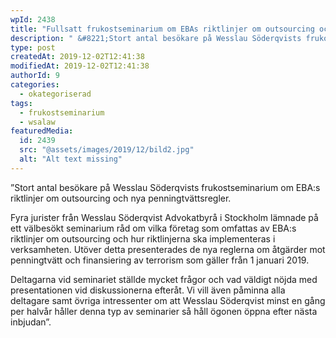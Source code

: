 ```yaml
---
wpId: 2438
title: "Fullsatt frukostseminarium om EBAs riktlinjer om outsourcing och nya penningtvättsregler"
description: " &#8221;Stort antal besökare på Wesslau Söderqvists frukostseminarium om EBA:s riktlinjer om outsourcing och nya penningtvättsregler. Fyra jurister från Wesslau Söderqvist Advokatbyrå i Stockholm lämnade på ett välbesökt seminarium råd om&hellip;"
type: post
createdAt: 2019-12-02T12:41:38
modifiedAt: 2019-12-02T12:41:38
authorId: 9
categories:
  - okategoriserad
tags:
  - frukostseminarium
  - wsalaw
featuredMedia:
  id: 2439
  src: "@assets/images/2019/12/bild2.jpg"
  alt: "Alt text missing"
---
```


”Stort antal besökare på Wesslau Söderqvists frukostseminarium om EBA:s riktlinjer om outsourcing och nya penningtvättsregler.

Fyra jurister från Wesslau Söderqvist Advokatbyrå i Stockholm lämnade på ett välbesökt seminarium råd om vilka företag som omfattas av EBA:s riktlinjer om outsourcing och hur riktlinjerna ska implementeras i verksamheten. Utöver detta presenterades de nya reglerna om åtgärder mot penningtvätt och finansiering av terrorism som gäller från 1 januari 2019.

Deltagarna vid seminariet ställde mycket frågor och vad väldigt nöjda med presentationen vid diskussionerna efteråt. Vi vill även påminna alla deltagare samt övriga intressenter om att Wesslau Söderqvist minst en gång per halvår håller denna typ av seminarier så håll ögonen öppna efter nästa inbjudan”.